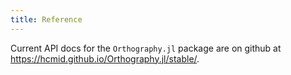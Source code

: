 ```yaml
---
title: Reference
---
```



Current API docs for the `Orthography.jl` package are on github at [https://hcmid.github.io/Orthography.jl/stable/](https://hcmid.github.io/Orthography.jl/stable/).